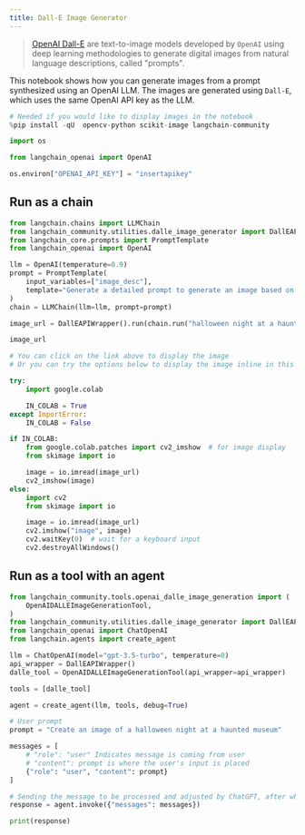 ```yaml
---
title: Dall-E Image Generator
---
```


>[OpenAI Dall-E](https://openai.com/dall-e-3) are text-to-image models developed by `OpenAI` using deep learning methodologies to generate digital images from natural language descriptions, called "prompts".

This notebook shows how you can generate images from a prompt synthesized using an OpenAI LLM. The images are generated using `Dall-E`, which uses the same OpenAI API key as the LLM.

```python
# Needed if you would like to display images in the notebook
%pip install -qU  opencv-python scikit-image langchain-community
```

```python
import os

from langchain_openai import OpenAI

os.environ["OPENAI_API_KEY"] = "insertapikey"
```

## Run as a chain

```python
from langchain.chains import LLMChain
from langchain_community.utilities.dalle_image_generator import DallEAPIWrapper
from langchain_core.prompts import PromptTemplate
from langchain_openai import OpenAI

llm = OpenAI(temperature=0.9)
prompt = PromptTemplate(
    input_variables=["image_desc"],
    template="Generate a detailed prompt to generate an image based on the following description: {image_desc}",
)
chain = LLMChain(llm=llm, prompt=prompt)
```

```python
image_url = DallEAPIWrapper().run(chain.run("halloween night at a haunted museum"))
```

```python
image_url
```

```python
# You can click on the link above to display the image
# Or you can try the options below to display the image inline in this notebook

try:
    import google.colab

    IN_COLAB = True
except ImportError:
    IN_COLAB = False

if IN_COLAB:
    from google.colab.patches import cv2_imshow  # for image display
    from skimage import io

    image = io.imread(image_url)
    cv2_imshow(image)
else:
    import cv2
    from skimage import io

    image = io.imread(image_url)
    cv2.imshow("image", image)
    cv2.waitKey(0)  # wait for a keyboard input
    cv2.destroyAllWindows()
```

## Run as a tool with an agent

```python
from langchain_community.tools.openai_dalle_image_generation import (
    OpenAIDALLEImageGenerationTool,
)
from langchain_community.utilities.dalle_image_generator import DallEAPIWrapper
from langchain_openai import ChatOpenAI
from langchain.agents import create_agent

llm = ChatOpenAI(model="gpt-3.5-turbo", temperature=0)
api_wrapper = DallEAPIWrapper()
dalle_tool = OpenAIDALLEImageGenerationTool(api_wrapper=api_wrapper)

tools = [dalle_tool]

agent = create_agent(llm, tools, debug=True)

# User prompt
prompt = "Create an image of a halloween night at a haunted museum"

messages = [
    # "role": "user" Indicates message is coming from user
    # "content": prompt is where the user's input is placed
    {"role": "user", "content": prompt}
]

# Sending the message to be processed and adjusted by ChatGPT, after which is sent through DALL-E
response = agent.invoke({"messages": messages})

print(response)
```
